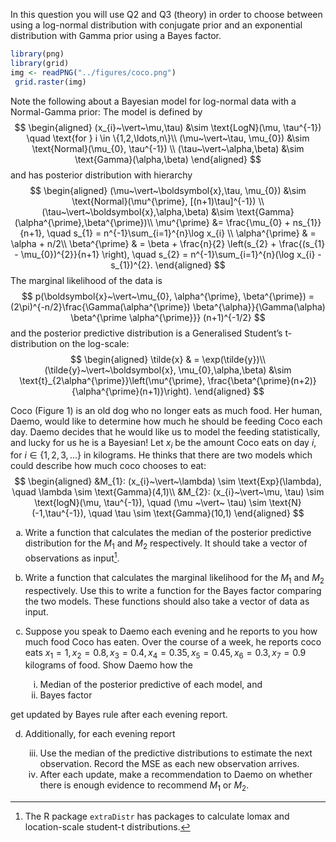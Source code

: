 In this question you will use Q2 and Q3 (theory) in order to choose between using a log-normal distribution with conjugate prior and an exponential distribution with Gamma prior using a Bayes factor. 

```r
library(png)
library(grid)
img <- readPNG("../figures/coco.png")
 grid.raster(img)
```

Note the following about a Bayesian model for log-normal data with a Normal-Gamma prior:
The model is defined by
$$
\begin{aligned}
(x_{i}~\vert~\mu,\tau) &\sim \text{LogN}(\mu, \tau^{-1}) \quad \text{for } i \in \{1,2,\ldots,n\}\\
(\mu~\vert~\tau, \mu_{0}) &\sim \text{Normal}(\mu_{0}, \tau^{-1}) \\
(\tau~\vert~\alpha,\beta) &\sim \text{Gamma}(\alpha,\beta)
\end{aligned}
$$
and has posterior distribution with hierarchy
$$
\begin{aligned}
(\mu~\vert~\boldsymbol{x},\tau, \mu_{0}) &\sim \text{Normal}(\mu^{\prime}, [(n+1)\tau]^{-1}) \\
(\tau~\vert~\boldsymbol{x},\alpha,\beta) &\sim \text{Gamma}(\alpha^{\prime},\beta^{\prime})\\
\mu^{\prime} &= \frac{\mu_{0} + ns_{1}}{n+1}, \quad s_{1} = n^{-1}\sum_{i=1}^{n}\log x_{i}  \\
\alpha^{\prime} & = \alpha + n/2\\
\beta^{\prime} & = \beta + \frac{n}{2} \left(s_{2} + \frac{(s_{1} - \mu_{0})^{2}}{n+1} \right), \quad s_{2} = n^{-1}\sum_{i=1}^{n}(\log x_{i} - s_{1})^{2}.
\end{aligned}
$$
The marginal likelihood of the data is
$$
p(\boldsymbol{x}~\vert~\mu_{0}, \alpha^{\prime}, \beta^{\prime}) = (2\pi)^{-n/2}\frac{\Gamma(\alpha^{\prime}) \beta^{\alpha}}{\Gamma(\alpha) \beta^{\prime \alpha^{\prime}}} (n+1)^{-1/2}
$$
and the posterior predictive distribution is a Generalised Student's t-distribution on the log-scale:
$$
\begin{aligned}
\tilde{x} & = \exp(\tilde{y})\\
(\tilde{y}~\vert~\boldsymbol{x}, \mu_{0},\alpha,\beta) &\sim \text{t}_{2\alpha^{\prime}}\left(\mu^{\prime}, \frac{\beta^{\prime}(n+2)}{\alpha^{\prime}(n+1)}\right).
\end{aligned}
$$

Coco (Figure 1) is an old dog who no longer eats as much food. Her human, Daemo, would like to determine how much he should be feeding Coco each day.
Daemo decides that he would like us to model the feeding statistically, and lucky for us he is a Bayesian! Let $x_{i}$ be the amount Coco eats on day $i$, for $i \in \{1,2,3,\ldots\}$ in kilograms.
He thinks that there are two models which could describe how much coco chooses to eat:
$$
\begin{aligned}
&M_{1}: (x_{i}~\vert~\lambda) \sim \text{Exp}(\lambda), \quad \lambda \sim \text{Gamma}(4,1)\\
&M_{2}: (x_{i}~\vert~\mu, \tau) \sim \text{logN}(\mu, \tau^{-1}),  \quad (\mu ~\vert~ \tau) \sim \text{N}(-1,\tau^{-1}), \quad \tau \sim \text{Gamma}(10,1)
\end{aligned}
$$

(a) Write a function that calculates the median of the posterior predictive distribution for the $M_{1}$ and $M_{2}$ respectively. It should take a vector of observations as input^[The R package `extraDistr` has packages to calculate lomax and location-scale student-t distributions.].
(b) Write a function that calculates the marginal likelihood for the $M_{1}$ and $M_{2}$ respectively. Use this to write a function for the Bayes factor comparing the two models. These functions should also take a vector of data as input.
(c) Suppose you speak to Daemo each evening and he reports to you how much food Coco has eaten. Over the course of a week, he reports coco eats $x_{1} = 1, x_{2} = 0.8, x_{3} = 0.4, x_{4} = 0.35, x_{5} = 0.45, x_{6} = 0.3, x_{7} = 0.9$ kilograms of food. Show Daemo how the 
    
    (i) Median of the posterior predictive of each model, and
    (ii) Bayes factor
    
get updated by Bayes rule after each evening report. 

(d) Additionally, for each evening report
    
    (iii) Use the median of the predictive distributions to estimate the next observation. Record the MSE as each new observation arrives.
    (iv)  After each update, make a recommendation to Daemo on whether there is enough evidence to recommend $M_{1}$ or $M_{2}$.
